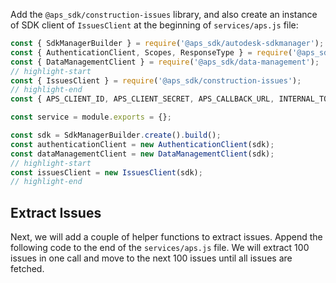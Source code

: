 
Add the `@aps_sdk/construction-issues` library, and also create an instance of
SDK client of `IssuesClient` at the beginning of `services/aps.js` file:
```js title="services/aps.js"
const { SdkManagerBuilder } = require('@aps_sdk/autodesk-sdkmanager');
const { AuthenticationClient, Scopes, ResponseType } = require('@aps_sdk/authentication');
const { DataManagementClient } = require('@aps_sdk/data-management');
// highlight-start
const { IssuesClient } = require('@aps_sdk/construction-issues');
// highlight-end
const { APS_CLIENT_ID, APS_CLIENT_SECRET, APS_CALLBACK_URL, INTERNAL_TOKEN_SCOPES, PUBLIC_TOKEN_SCOPES } = require('../config.js');

const service = module.exports = {};

const sdk = SdkManagerBuilder.create().build();
const authenticationClient = new AuthenticationClient(sdk);
const dataManagementClient = new DataManagementClient(sdk);
// highlight-start
const issuesClient = new IssuesClient(sdk);
// highlight-end
```

## Extract Issues
Next, we will add a couple of helper functions to extract issues. Append the following code to the end of the `services/aps.js` file.
We will extract 100 issues in one call and move to the next 100 issues until all issues are fetched.
<NodeJsVsCodeExtractIssues />